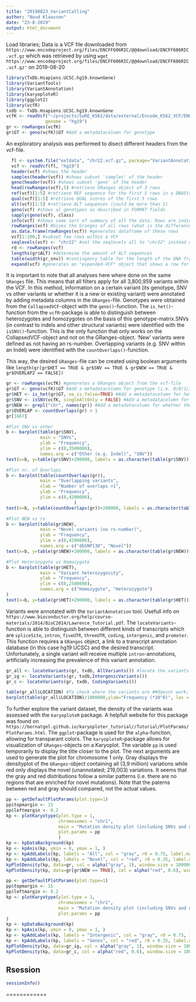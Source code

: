 ```yaml
---
title: "20190823_VariantCalling"
author: "Noud Klaassen"
date: "23-8-2019"
output: html_document
---
```


Load libraries; Data is a VCF file downloaded from `https://www.encodeproject.org/files/ENCFF606RIC/@@download/ENCFF606RIC.vcf.gz` which was retrieved by using `wget https://www.encodeproject.org/files/ENCFF606RIC/@@download/ENCFF606RIC.vcf.gz'` on 2019-08-20
```r
library(TxDb.Hsapiens.UCSC.hg19.knownGene)
library(VariantTools)
library(VariantAnnotation)
library(karyoploteR)
library(ggplot2)
library(vcfR)
txdb <- TxDb.Hsapiens.UCSC.hg19.knownGene
vcfK <- readVcf("~/projects/SuRE_K562/data/external/Encode_K562_VCF/ENCFF606RIC.vcf.gz", 
               genome = "hg19")
gr <- rowRanges(vcfK)
gr$GT <- geno(vcfK)$GT #Add a metadatacolumn for genotype
```

An exploratory analysis was performed to disect different headers from the vcf-file. 
```r
  fl <- system.file("extdata", "chr22.vcf.gz", package="VariantAnnotation")
  vcf <- readVcf(fl, "hg19")
  header(vcf) #shows the header
  samples(header(vcf)) #shows subset 'samples' of the header
  geno(header(vcf)) #shows subset 'geno' of the header
  head(rowRanges(vcf),5) #retrieve GRanges object of 3 rows
  ref(vcf)[1:5] #retrieve REF sequence for the first 5 rows in a DNAStringSet object
  qual(vcf)[1:5] #retrieve QUAL scores of the first 5 rows
  alt(vcf)[1:5] #retrieve ALT sequences (could be more than 1)
  geno(vcf) #shows al genotypes as described in FORMAT fields
  sapply(geno(vcf), class)
  info(vcf) #shows some sort of summary of all the data. Rows are indicated by rs-numbers or chromosome positions 
  rowRanges(vcf) #Gives the Granges of all rows (what is the difference with head(Rowranges)???)
  as.data.frame(rowRanges(vcf)) #generates dataframe of these rows
  vcf[1:100,] #subset few rows within a VCF
  seqlevels(vcf) <- "chr22" #set the seqlevels all to "chr22" instead of 22 (this is the required format)
  rd <- rowRanges(vcf)
  lengths(gr$ALT) #determine the amount of ALT sequences
  table(width(gr_snv)) #contingency table for the length of the DNA fragments (REF or ALT??), ik vermoed REF
  expand(vcf) #generates an "expanded-VCF" object that shows a row for every alternative sequence
```

It is important to note that all analyses here where done on the same `GRanges` file. This means that all filters apply for all 3,800,959 variants within the VCF. In this method, information on a certain variant (its genotype, SNV vs other variants or whether it is a new or existing variant) were annotated by adding metadata columns in the `GRanges`-file. Genotypes were obtained from the `CollapsedVCF`-object with the `geno()`-function. The `is_het()`-function from the `vcfR`-package is able to distinguish between heterozygotes and homozygotes on the basis of this genotype-matrix.SNVs (in contrast to indels and other structural variants) were identified with the `isSNV()`-function. This is the only function that only works on the CollapsedVCF-object and not on the GRanges-object. 'New' variants were defined as not having an rs-number. Overlapping variants (e.g. SNV within an Indel) were identified with the `countOverlaps()`-function.

This way, the desired `GRanges`-file can be created using boolean arguments like 
```length(gr[gr$HET == TRUE & gr$SNV == TRUE & gr$NEW == TRUE & gr$OVERLAP2 == FALSE])```
```r
gr <- rowRanges(vcfK) #generetes a GRanges object from the vcf-file
gr$GT <- geno(vcfK)$GT #Add a metadatacolumn for genotype (i.e. 0/0/1/1)
gr$HET <- is_het(gr$GT, na_is_false=TRUE) #Add a metadatacolumn for heterogeneity (TRUE = heterozygote, FALSE = homozygote)
gr$SNV <- isSNV(vcfK, singleAltOnly = FALSE) #Add a metadatacolumn for SNV (TRUE = SNV, FALSE = else)
gr$NEW <- grepl("chr", names(gr)) #Add a metadatacolumn for whether the mutation is new (TRUE) or already has an rs-number (FALSE)
gr$OVERLAP <- countOverlaps(gr) > 1
gr[1667]
```

```r
#Plot SNV vs other
b <- barplot(table(gr$SNV), 
             main = "SNVs",
             ylab = "Frequency",
             ylim = c(0,3500000),
             names.arg = c("Other (e.g. Indel)", "SNV"))
text(x=b, y=table(gr$SNV)+200000, labels = as.character(table(gr$SNV)))

#Plot nr. of Overlaps
b <- barplot(table(countOverlaps(gr)), 
             main = "Overlapping variants",
             xlab = "Number of overlaps +1",
             ylab = "Frequency",
             ylim = c(0,4200000),
                          )
text(x=b, y=table(countOverlaps(gr))+200000, labels = as.character(table(countOverlaps(gr))))

#Plot NEW vs rs
b <- barplot(table(gr$NEW), 
             main = "Novel variants (no rs-number)",
             ylab = "Frequency",
             ylim = c(0,4200000),
             names.arg = c("dbSNP138", "Novel"))
text(x=b, y=table(gr$NEW)+200000, labels = as.character(table(gr$NEW)))

#Plot Heterozygote vs Homozygote
b <- barplot(table(gr$HET), 
             main = "Variant heterozygosity",
             ylab = "Frequency",
             ylim = c(0,2500000),
             names.arg = c("Homozygote", "Heterozygote")
)
text(x=b, y=table(gr$HET)+200000, labels = as.character(table(gr$HET)))


```

Variants were annotated with the `VariantAnnotation` tool. Usefull info on `https://www.bioconductor.org/help/course-materials/2014/BioC2014/Lawrence_Tutorial.pdf`. The `locateVariants`-function is able to distinguish between different kinds of transcripts which are `spliceSite`, `intron`, `fiveUTR`, `threeUTR`, `coding`, `intergenic`, and `promoter`. This function requires a `GRanges` object, a link to a transcript annotation database (in this case hg19 UCSC) and the desired transcript. Unfortunately, a single variant will receive multiple `intron`-annotations, artificially increasing the prevalence of this variant annotation. 
```r
gr_all <- locateVariants(gr, txdb, AllVariants()) #locate the variants
gr_ig <- locateVariants(gr, txdb,IntergenicVariants())
gr_c <- locateVariants(gr, txdb, CodingVariants())
```
```r
table(gr_all$LOCATION) #To check where the variants are ##doesnt work; way to many variants -> 3.9Mc
barplot(table(gr_all$LOCATION)/1000000,ylab="Frequency (*10^6)", las = 2)
```

To further explore the variant dataset, the density of the variants was assessed with the `karyoploteR` package. A helpfull website for this package was found on `https://bernatgel.github.io/karyoploter_tutorial//Tutorial/PlotParams/PlotParams.html`. The `ggplot`-package is used for the `alpha`-function, allowing for transparant colors. The `karyoploteR`-package allows for visualization of `GRanges`-objects on a Karyoplot. The variable `pp` is used temporarily to display the title closer to the plot. The next arguments are used to generate the plot for chromosome 1 only. Gray displays the densityplot of the `GRanges`-object containing all (3,9 million) variations while red only displays the novel (unannotated; 219,003) variations. It seems that the gray and red distributions follow a similar patterns (i.e. there are no regions that are enriched for novel mutations). Note that the paterns between red and gray should compared, not the actual values.

```r
pp <- getDefaultPlotParams(plot.type=1)
pp$topmargin <- 15
pp$leftmargin <- 0.2
kp <- plotKaryotype(plot.type = 1, 
                    chromosomes = "chr1", 
                    main = "Mutation density plot (including SNVs and other variants)",
                    plot.params = pp
                    )
kp <- kpDataBackground(kp)
kp <- kpAxis(kp, ymin = 0, ymax = 1, )
kp <- kpAddLabels(kp, labels = "All", col = "gray", r0 = 0.75, label.margin = 0.01, srt = 45, cex = 2)
kp <- kpAddLabels(kp, labels = "Novel", col = "red", r0 = 0.35, label.margin = 0.01, srt = 45, cex = 2)
kpPlotDensity(kp, data=gr, col = alpha("gray", 1), window.size = 1000000, border = 1)
kpPlotDensity(kp, data=gr[gr$NEW == TRUE], col = alpha("red", 0.6), window.size = 1000000, border = 1)
```
```r
pp <- getDefaultPlotParams(plot.type=1)
pp$topmargin <- 15
pp$leftmargin <- 0.2
kp <- plotKaryotype(plot.type = 1, 
                    chromosomes = "chr1", 
                    main = "Mutation density plot (including SNVs and other variants)",
                    plot.params = pp
)
kp <- kpDataBackground(kp)
kp <- kpAxis(kp, ymin = 0, ymax = 1, )
kp <- kpAddLabels(kp, labels = "Intergenic", col = "gray", r0 = 0.75, label.margin = 0.01, srt = 45, cex = 2)
kp <- kpAddLabels(kp, labels = "Genes", col = "red", r0 = 0.35, label.margin = 0.01, srt = 45, cex = 2)
kpPlotDensity(kp, data=gr_ig, col = alpha("gray", 1), window.size = 1000000, border = 1)
kpPlotDensity(kp, data=gr_c, col = alpha("red", 0.6), window.size = 1000000, border = 1)
```







## Rsession
```r
sessionInfo()
```
============